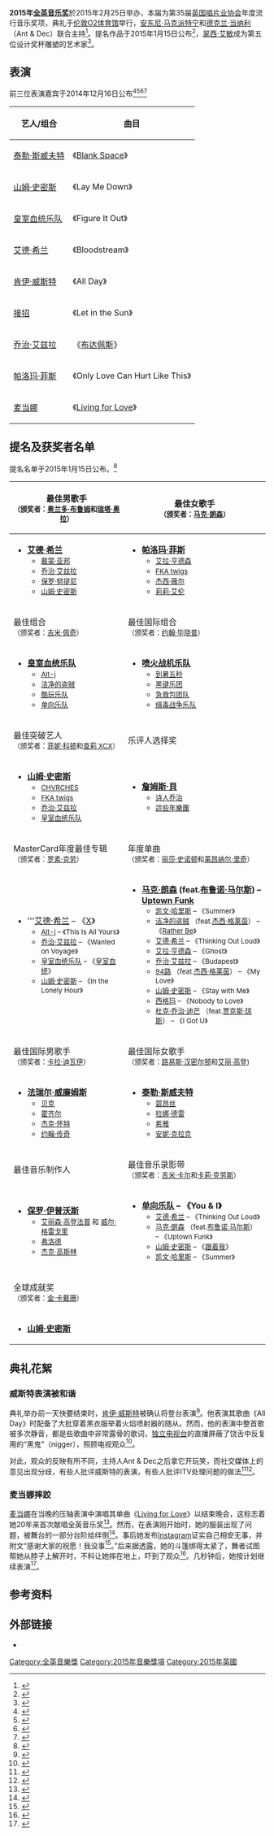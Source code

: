 {{noteTA
|1=zh-cn:麦当娜; zh-hk:麥當娜; zh-tw:瑪丹娜;
|G1=Show
}}
{{Infobox award
| name = 第35届全英音乐奖<br/>35th Brit Awards
| image = 
| date = 2015年2月25日
| venue = [[O2体育馆|O2体育馆]]
| host = [[Ant_&_Dec|Ant & Dec]]<br><small>[[格雷格·詹姆斯|格雷格·詹姆斯]]和[[爱丽丝·莱文|爱丽丝·莱文]] – BBC Radio 1 （红地毯）</small><br><small>[[劳拉·惠特莫尔|劳拉·惠特莫尔]]、[[瑞奇·海伍德·威廉姆斯|瑞奇·海伍德·威廉姆斯]]和[[瑞尔文·奥多姆|瑞尔文·奥多姆]] – ITV2 （红地毯和典礼后晚会）</small>
| network = [[独立电视台|独立电视台]] （电视转播）<br>[[BBC|BBC]] （电台转播）
| previous = [[2014年全英音乐奖|2014]]
| main = [[全英音乐奖|全英音乐奖]]
| next = 2016
}}

'''2015年[[全英音乐奖|全英音乐奖]]'''於2015年2月25日举办，本届为第35届[[英国唱片业协会|英国唱片业协会]]年度流行音乐奖项，典礼于[[伦敦|伦敦]][[O2体育馆|O2体育馆]]举行，[[安东尼·马克派特宁|安东尼·马克派特宁]]和[[德克兰·当纳利|德克兰·当纳利]]（Ant & Dec）联合主持<ref>{{cite web|url=http://www.bbc.co.uk/news/entertainment-arts-29820472|title=Ant and Dec to host 2015 Brit awards|publisher=BBC News|date=2014-12-30|accessdate=2015-02-28|archive-date=2015-02-28|archive-url=https://web.archive.org/web/20150228033800/http://www.bbc.co.uk/news/entertainment-arts-29820472|dead-url=no}}</ref>。提名作品于2015年1月15日公布<ref>{{cite web|url=http://www.independent.co.uk/arts-entertainment/music/news/brit-awards-2015-the-nominations-in-full-9980900.html|title=Brit Awards 2015: The nominations in full|publisher=The Independent|date=2015-01-15|accessdate=2015-02-28|archive-date=2015-02-27|archive-url=https://web.archive.org/web/20150227204323/http://www.independent.co.uk/arts-entertainment/music/news/brit-awards-2015-the-nominations-in-full-9980900.html|dead-url=no}}</ref>，[[翠西·艾敏|翠西·艾敏]]成为第五位设计奖杯雕塑的艺术家<ref>{{cite web|url=http://www.brits.co.uk/news/tracey-emin-to-style-brits-statue|title=Tracy Emin to style BRITs Statue|publisher=BRIT Awards 2015|date=2014-12-03|accessdate=2015-02-28|archive-date=2014-12-27|archive-url=https://web.archive.org/web/20141227194507/http://www.brits.co.uk/news/tracey-emin-to-style-brits-statue|dead-url=no}}</ref>。

== 表演 ==
前三位表演嘉宾于2014年12月16日公布<ref>{{cite web|url=http://www.bbc.co.uk/newsbeat/30489591|title=Brits 2015: Sam Smith, Taylor Swift and Ed Sheeran to perform|work=BBC Newsbeat|accessdate=2014-12-27|archive-date=2014-12-20|archive-url=https://web.archive.org/web/20141220151734/http://www.bbc.co.uk/newsbeat/30489591|dead-url=no}}</ref><ref>{{cite web|url=http://www.theguardian.com/music/2014/dec/15/names-announced-brit-awards-taylor-swift|title=Taylor Swift and Sam Smith to appear at Brit awards|work=the Guardian|accessdate=2014-12-27|archive-date=2014-12-18|archive-url=https://web.archive.org/web/20141218010920/http://www.theguardian.com/music/2014/dec/15/names-announced-brit-awards-taylor-swift|dead-url=no}}</ref><ref>{{cite web |url=http://www.theguardian.com/music/2015/feb/03/madonna-perform-at-brit-awards-2015 |title=Madonna to perform at 2015 Brit awards |work=The Guardian |date=2015-02-03 |accessdate=2015-02-03 |archive-date=2015-02-03 |archive-url=https://web.archive.org/web/20150203215028/http://www.theguardian.com/music/2015/feb/03/madonna-perform-at-brit-awards-2015 |dead-url=no }}</ref><ref>{{citeweb|url=http://www.telegraph.co.uk/culture/music/brit-awards/11434886/brit-awards-2015-live.html|title=Brit Awards: as it happened|date=2015-02-25|work=Daily Telegraph|accessdate=2015-02-26|archive-date=2015-02-26|archive-url=https://web.archive.org/web/20150226064601/http://www.telegraph.co.uk/culture/music/brit-awards/11434886/brit-awards-2015-live.html|dead-url=no}}</ref>	

{| class="wikitable"
|-
!艺人/组合
!曲目
|-
| [[泰勒·斯威夫特|泰勒·斯威夫特]]
| 《[[空格_(泰勒·斯威夫特歌曲)|Blank Space]]》
|-
| [[山姆·史密斯_(歌手)|山姆·史密斯]]
| 《Lay Me Down》
|-
| [[皇室血统乐队|皇室血统乐队]]
| 《Figure It Out》
|-
| [[艾德·希兰|艾德·希兰]]
| 《Bloodstream》
|-
| [[肯伊·威斯特|肯伊·威斯特]]
| 《All Day》
|-
| [[接招|接招]]
| 《Let in the Sun》
|-
| [[乔治·艾兹拉|乔治·艾兹拉]]
| 《[[布達佩斯_(喬治·艾茲拉歌曲)|布达佩斯]]》
|-
| [[帕洛玛·菲斯|帕洛玛·菲斯]]
| 《Only Love Can Hurt Like This》
|-
| [[麦当娜|麦当娜]]
| 《[[Living_for_Love|Living for Love]]》
|}

== 提名及获奖者名单 ==
提名名单于2015年1月15日公布。<ref>{{cite web|url=http://www.officialcharts.com/chart-news/brit-awards-2015-the-nominations-revealed-in-full-3418/|title=Sam Smith, Ed Sheeran and Royal Blood lead the nominations for the BRIT Awards 2015.|date=2015-01-15|work=|accessdate=2015-01-15|archive-date=2015-01-16|archive-url=https://web.archive.org/web/20150116000351/http://www.officialcharts.com/chart-news/brit-awards-2015-the-nominations-revealed-in-full-3418/|dead-url=no}}</ref>

{| class="wikitable" style="width:95%;" cellpadding="5"
|-
! style="width=25%" | 最佳男歌手<br/><small>（颁奖者：[[奥兰多·布鲁姆|奥兰多·布鲁姆]]和[[瑞塔·奥拉|瑞塔·奥拉]]）</small>
! style="width=25%" | 最佳女歌手<br/><small>（颁奖者：[[马克·朗森|马克·朗森]]）</small>
|-
| valign="top" |
* '''[[艾德·希兰|艾德·希兰]]'''
** <small>[[戴蒙·亚邦|戴蒙·亚邦]]</small>
** <small>[[乔治·艾兹拉|乔治·艾兹拉]]</small>
** <small>[[保罗·努提尼|保罗·努提尼]]</small>
** <small>[[山姆·史密斯_(歌手)|山姆·史密斯]]</small>
| valign="top" |
* '''[[帕洛玛·菲斯|帕洛玛·菲斯]]'''
** <small>[[艾拉·亨德森|艾拉·亨德森]]</small>
** <small>[[泰利雅·德布雷特·巴奈特|FKA twigs]]</small>
** <small>[[杰西·薇尔|杰西·薇尔]]</small>
** <small>[[莉莉·艾伦|莉莉·艾伦]]</small>
|-
! style="width=25%" | 最佳组合<br/><small>（颁奖者：[[吉米·佩奇|吉米·佩奇]]）</small>
! style="width=25%" | 最佳国际组合<br/><small>（颁奖者：[[约翰·毕晓普|约翰·毕晓普]]）</small>
|-
| valign="top" |
* '''[[皇室血统乐队|皇室血统乐队]]'''
** <small>[[Alt-j|Alt-j]]</small>
** <small>[[洁净的盗贼|洁净的盗贼]]</small>
** <small>[[酷玩乐队|酷玩乐队]]</small>
** <small>[[单向乐队|单向乐队]]</small>
| valign="top" |
* '''[[喷火战机乐队|喷火战机乐队]]'''
** <small>[[到暑五秒|到暑五秒]]</small>
** <small>[[黑键乐团|黑键乐团]]</small>
** <small>[[急救包团队|急救包团队]]</small>
** <small>[[缉毒战争乐队|缉毒战争乐队]]</small>
|-
! style="width=25%" | 最佳突破艺人<br/><small>（颁奖者：[[菲妮·科顿|菲妮·科顿]]和[[查莉_XCX|查莉 XCX]]）</small>
! style="width=25%" | 乐评人选择奖
|-
| valign="top" |
* '''[[山姆·史密斯_(歌手)|山姆·史密斯]]'''
** <small>[[CHVRCHES|CHVRCHES]]</small>
** <small>[[FKA_twigs|FKA twigs]]</small>
** <small>[[乔治·艾兹拉|乔治·艾兹拉]]</small>
** <small>[[皇室血统乐队|皇室血统乐队]]</small>
| valign="top" |
*'''[[詹姆斯·貝|詹姆斯·貝]]'''
**<small>[[诗人乔治|诗人乔治]]</small>
**<small>[[這些年樂團|這些年樂團]]</small>
|-
! style="width=25%" | MasterCard年度最佳专辑<br/><small>（颁奖者：[[罗素·克劳|罗素·克劳]]）</small>
! style="width=25%" | 年度单曲<br/><small>（颁奖者：[[丽莎·史诺顿|丽莎·史诺顿]]和[[莱昂纳尔·里奇|莱昂纳尔·里奇]]）</small>
|-
| valign="top" |
* '''[[艾德·希兰|艾德·希兰]] – 《[[X_(红发艾德专辑)|X]]》
** <small>[[Alt-j|Alt-j]] – 《This Is All Yours》</small>
** <small>[[乔治·艾兹拉|乔治·艾兹拉]] – 《Wanted on Voyage》</small>
** <small>[[皇室血统乐队|皇室血统乐队]] – 《[[皇室血统|皇室血统]]》</small>
** <small>[[山姆·史密斯_(歌手)|山姆·史密斯]] – 《In the Lonely Hour》</small>
| valign="top" |
* '''[[马克·朗森|马克·朗森]] (feat.[[布鲁诺·马尔斯|布鲁诺·马尔斯]]) – [[放克名流|Uptown Funk]]'''
** <small>[[凯文·哈里斯|凯文·哈里斯]] – 《Summer》</small>
** <small>[[洁净的盗贼|洁净的盗贼]] （feat.[[杰西·格莱茵|杰西·格莱茵]]） – 《[[只要你|Rather Be]]》</small>
** <small>[[艾德·希兰|艾德·希兰]] – 《Thinking Out Loud》</small>
** <small>[[艾拉·亨德森|艾拉·亨德森]] – 《Ghost》</small>
** <small>[[乔治·艾兹拉|乔治·艾兹拉]] – 《Budapest》</small>
** <small>[[94路|94路]] （feat.[[杰西·格莱茵|杰西·格莱茵]]） – 《My Love》</small>
** <small>[[山姆·史密斯_(歌手)|山姆·史密斯]] – 《Stay with Me》</small>
** <small>[[西格玛|西格玛]] – 《Nobody to Love》</small>
**<small>[[杜克·乔治·迪芒|杜克·乔治·迪芒]] （feat.[[贾克斯·琼斯|贾克斯·琼斯]]） – 《I Got U》</small>
|-
! style="width=25%" | 最佳国际男歌手<br/><small>（颁奖者：[[卡拉·迪瓦伊|卡拉·迪瓦伊]]）</small>
! style="width=25%" | 最佳国际女歌手<br/><small>（颁奖者：[[路易斯·汉密尔顿|路易斯·汉密尔顿]]和[[艾丽·高登|艾丽·高登]])</small>
|-
| valign="top" |
* '''[[法瑞尔·威廉姆斯|法瑞尔·威廉姆斯]]'''
** <small>[[贝克_(歌手)|贝克]]</small>
** <small>[[安德鲁·霍齐尔·伯恩|霍齐尔]]</small>
** <small>[[杰克·怀特|杰克·怀特]]</small>
** <small>[[约翰·传奇|约翰·传奇]]</small>
| valign="top" |
* '''[[泰勒·斯威夫特|泰勒·斯威夫特]]'''
** <small>[[碧昂丝|碧昂丝]]</small>
** <small>[[拉娜·德雷|拉娜·德雷]]</small>
** <small>[[希雅|希雅]]</small>
** <small>[[安妮·克拉克|安妮·克拉克]]</small>
|-
! style="width=25%" | 最佳音乐制作人
! style="width=25%" | 最佳音乐录影带<br/><small>（颁奖者：[[吉米·卡尔|吉米·卡尔]]和[[卡莉·克劳斯|卡莉·克劳斯]]）</small>
|-
| valign="top" |
*'''[[保罗·伊普沃斯|保罗·伊普沃斯]]'''
**<small>[[艾丽森·高登法普|艾丽森·高登法普]] 和 [[威尔·格雷戈里|威尔·格雷戈里]]</small>
**<small>[[弗洛德|弗洛德]]</small>
**<small>[[杰克·高斯林|杰克·高斯林]]</small>
| valign="top" |
* '''[[单向乐队|单向乐队]] – 《You & I》'''
** <small>[[艾德·希兰|艾德·希兰]] – 《Thinking Out Loud》</small>
** <small>[[马克·朗森|马克·朗森]] （feat.[[布鲁诺·马尔斯|布鲁诺·马尔斯]]） – 《Uptown Funk》</small>
** <small>[[山姆·史密斯_(歌手)|山姆·史密斯]] – 《[[跟着我|跟着我]]》</small>
** <small>[[凯文·哈里斯|凯文·哈里斯]] – 《Summer》</small>
|-
! style="width=25%" | 全球成就奖<br/><small>（颁奖者：[[金·卡戴珊|金·卡戴珊]]）</small>
|-
| valign="top" |
* '''[[山姆·史密斯_(歌手)|山姆·史密斯]]'''
|}

== 典礼花絮 ==
=== 威斯特表演被和谐 ===
典礼举办前一天快要结束时，[[肯伊·威斯特|肯伊·威斯特]]被确认将登台表演<ref>{{cite web |url=http://www.digitalspy.co.uk/music/news/a631336/kanye-west-to-perform-at-tonights-brit-awards.html#~p5m5b93RPQ36Ak |title=Kanye West to perform at tonight's Brit Awards |work=[[Digital_Spy|Digital Spy]] |date=2015-02-25 |accessdate=2015-02-26 |archive-date=2015-02-25 |archive-url=https://web.archive.org/web/20150225222307/http://www.digitalspy.co.uk/music/news/a631336/kanye-west-to-perform-at-tonights-brit-awards.html#~p5m5b93RPQ36Ak |dead-url=no }}</ref>。他表演其歌曲《All Day》时配备了大批穿着黑衣服举着火焰喷射器的随从。然而，他的表演中整首歌被多次静音，都是些歌曲中非常露骨的歌词，[[独立电视台|独立电视台]]的直播屏蔽了饶舌中反复用的“黑鬼”（nigger），照顾电视观众<ref>{{citeweb|url=http://www.theguardian.com/music/live/2015/feb/25/brit-awards-2015-red-carpet-ceremony-winners-live|title=Brit awards 2015: the red carpet, ceremony and winners – as it happened|date=2015-02-25|work=Guardian|accessdate=2015-02-26|archive-date=2015-02-26|archive-url=https://web.archive.org/web/20150226142933/http://www.theguardian.com/music/live/2015/feb/25/brit-awards-2015-red-carpet-ceremony-winners-live|dead-url=no}}</ref>。

对此，观众的反映有所不同，主持人Ant & Dec之后拿它开玩笑，而社交媒体上的意见出现分歧，有些人批评威斯特的表演，有些人批评ITV处理问题的做法<ref>{{cite web |url=http://www.dailymail.co.uk/tvshowbiz/article-2969478/Kanye-West-leaves-Taylor-Swift-Lionel-Richie-open-mouthed-use-N-word-BRITs-performance-broadcast-live-viewers-complain-ITV-muting-show.html |title=Kanye West leaves Taylor Swift and Lionel Richie open-mouthed as his use of the N-word during BRITs performance is broadcast live... as viewers complain about ITV muting the show |work=Mail Online |date=2015-02-25 |accessdate=2015-02-26 |archive-date=2015-02-26 |archive-url=https://web.archive.org/web/20150226040649/http://www.dailymail.co.uk/tvshowbiz/article-2969478/Kanye-West-leaves-Taylor-Swift-Lionel-Richie-open-mouthed-use-N-word-BRITs-performance-broadcast-live-viewers-complain-ITV-muting-show.html |dead-url=no }}</ref><ref>{{citeweb|url=http://www.bbc.com/news/live/entertainment-arts-31430677|title=Brit Awards 2015: as it happened|date=2015-02-25|work=BBC Sport|accessdate=2015-02-26|archive-date=2015-02-26|archive-url=https://web.archive.org/web/20150226193407/http://www.bbc.com/news/live/entertainment-arts-31430677|dead-url=no}}</ref>。

=== 麦当娜摔跤 ===
[[麦当娜|麦当娜]]在当晚的压轴表演中演唱其单曲《[[Living_for_Love|Living for Love]]》以结束晚会，这标志着她20年来首次献唱全英音乐奖<ref>{{cite web |url=http://www.theguardian.com/music/2015/feb/03/madonna-perform-at-brit-awards-2015 |title=Madonna to perform at 2015 Brit awards |work=[[The_Guardian|The Guardian]] |date=2015-02-03 |accessdate=2015-02-26 |archive-date=2015-02-03 |archive-url=https://web.archive.org/web/20150203215028/http://www.theguardian.com/music/2015/feb/03/madonna-perform-at-brit-awards-2015 |dead-url=no }}</ref>。然而，在表演刚开始时，她的服装出现了问题，被舞台的一部分台阶给绊倒<ref>{{citeweb|url=http://www.dailymail.co.uk/tvshowbiz/article-2969176/The-moment-Madonna-56-falls-BACKWARDS-set-steps-pulled-dancers-BRIT-Awards.html|title=Should've undone the Material, Girl! Madonna, 56, is pulled backwards off the stage down a set of steps by her cape during shocking BRIT Awards 2015 finale performance|date=2015-02-25|work=Daily Mail|accessdate=2015-02-26|archive-date=2015-02-26|archive-url=https://web.archive.org/web/20150226110148/http://www.dailymail.co.uk/tvshowbiz/article-2969176/The-moment-Madonna-56-falls-BACKWARDS-set-steps-pulled-dancers-BRIT-Awards.html|dead-url=no}}</ref>。事后她发布[[Instagram|Instagram]]证实自己相安无事，并附文“感谢大家的祝愿！我没事<ref>{{cite web |url=http://www.bbc.co.uk/news/entertainment-arts-31633349 |title=Brit Awards 2015: Madonna falls off stage |work=[[BBC_News|BBC News]] |date=2015-02-25 |accessdate=2015-02-26 |archive-date=2015-02-25 |archive-url=https://web.archive.org/web/20150225202005/http://www.bbc.co.uk/news/entertainment-arts-31633349 |dead-url=no }}</ref>。”后来据透露，她的斗篷绑得太紧了，舞者试图帮她从脖子上解开时，不料让她摔在地上，吓到了观众<ref>{{citeweb|url=http://www.telegraph.co.uk/culture/music/brit-awards/11436018/Madonna-falls-off-stage-at-the-Brit-Awards.html|title=Madonna falls off stage at the Brit Awards|date=2015-02-25|work=Daily Telegraph|accessdate=2015-02-26|archive-date=2015-02-26|archive-url=https://web.archive.org/web/20150226053559/http://www.telegraph.co.uk/culture/music/brit-awards/11436018/Madonna-falls-off-stage-at-the-Brit-Awards.html|dead-url=no}}</ref>。几秒钟后，她按计划继续表演<ref>{{cite web |url=https://www.yahoo.com/music/madonna-takes-a-major-onstage-tumble-at-the-brit-112079529441.html |title=Madonna Takes a Major Onstage Tumble at the BRIT Awards |work=[[Yahoo!|Yahoo!]] |date=2015-02-25 |accessdate=2015-02-26 |archive-date=2015-02-26 |archive-url=https://web.archive.org/web/20150226051045/https://www.yahoo.com/music/madonna-takes-a-major-onstage-tumble-at-the-brit-112079529441.html |dead-url=no }}</ref>。

== 参考资料 ==
{{reflist|2}}

== 外部链接 ==
* {{Official website|http://www.brits.co.uk/}}

{{BRIT Awards}}

[[Category:全英音樂獎|Category:全英音樂獎]]
[[Category:2015年音樂獎項|Category:2015年音樂獎項]]
[[Category:2015年英國|Category:2015年英國]]